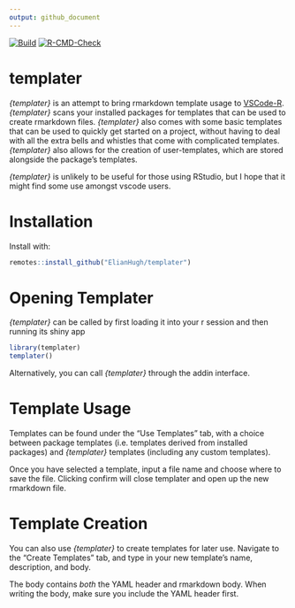 ```yaml
---
output: github_document
---
```


<!-- badges: start -->
[![Build](https://travis-ci.com/ElianHugh/templater.svg?token=gH35B76qsVbgqgsMRb83&branch=master)](https://travis-ci.com/ElianHugh/templater)
[![R-CMD-Check](https://github.com/ElianHugh/templater/workflows/R-CMD-check/badge.svg)](https://github.com/ElianHugh/templater/actions)
<!-- badges: end -->

# templater

*{templater}* is an attempt to bring rmarkdown template usage to [VSCode-R](https://github.com/Ikuyadeu/vscode-R). *{templater}* scans your installed packages for templates that can be used to create rmarkdown files. *{templater}* also comes with some basic templates that can be used to quickly get started on a project, without having to deal with all the extra bells and whistles that come with complicated templates. *{templater}* also allows for the creation of user-templates, which are stored alongside the package's templates.

*{templater}* is unlikely to be useful for those using RStudio, but I hope that it might find some use amongst vscode users.

# Installation

Install with:

```r
remotes::install_github("ElianHugh/templater")
```

# Opening Templater

*{templater}* can be called by first loading it into your r session and then running its shiny app

```r
library(templater)
templater()
```

Alternatively, you can call *{templater}* through the addin interface.

# Template Usage

Templates can be found under the "Use Templates" tab, with a choice between package templates (i.e. templates derived from installed packages) and *{templater}* templates (including any custom templates).

Once you have selected a template, input a file name and choose where to save the file. Clicking confirm will close templater and open up the new rmarkdown file.

# Template Creation

You can also use *{templater}* to create templates for later use. Navigate to the "Create Templates" tab, and type in your new template's name, description, and body.

The body contains _both_ the YAML header and rmarkdown body. When writing the body, make sure you include the YAML header first.
